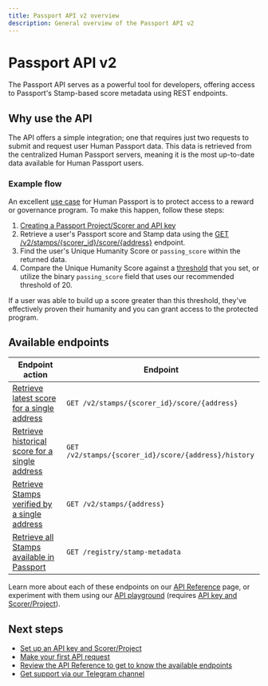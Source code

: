 ```yaml
---
title: Passport API v2 overview
description: General overview of the Passport API v2
---
```


# Passport API v2

The Passport API serves as a powerful tool for developers, offering access to Passport's Stamp-based score metadata using REST endpoints.

## Why use the API

The API offers a simple integration; one that requires just two requests to submit and request user Human Passport data. This data is retrieved from the centralized Human Passport servers, meaning it is the most up-to-date data available for Human Passport users. 

### Example flow

An excellent [use case](/overview/use-cases) for Human Passport is to protect access to a reward or governance program. To make this happen, follow these steps:

1. [Creating a Passport Project/Scorer and API key](getting-access)
2. Retrieve a user's Passport score and Stamp data using the [GET /v2/stamps/\{scorer_id\}/score/\{address\}](api-reference#retrieve-latest-score-for-a-single-address) endpoint. 
3. Find the user's Unique Humanity Score or `passing_score` within the returned data. 
3. Compare the Unique Humanity Score against a [threshold](../major-concepts/scoring-thresholds) that you set, or utilize the binary `passing_score` field that uses our recommended threshold of 20. 

If a user was able to build up a score greater than this threshold, they've effectively proven their humanity and you can grant access to the protected program. 

## Available endpoints

| Endpoint action                                 | Endpoint                                    |
| ----------------------------------------------- | ------------------------------------------- |
| [Retrieve latest score for a single address](#retrieve-latest-score-for-a-single-address) | `GET /v2/stamps/{scorer_id}/score/{address}` |
| [Retrieve historical score for a single address](#retrieve-historical-score-for-a-single-address) | `GET /v2/stamps/{scorer_id}/score/{address}/history`           |
| [Retrieve Stamps verified by a single address](#retrieve-stamps-verified-by-a-single-address) | `GET /v2/stamps/{address}`            |
| [Retrieve all Stamps available in Passport](#retrieve-all-stamps-available-in-passport) | `GET /registry/stamp-metadata`              |

Learn more about each of these endpoints on our [API Reference](api-reference) page, or experiment with them using our [API playground](https://api.passport.xyz/v2/docs) (requires [API key and Scorer/Project](getting-access)).

## Next steps

* [Set up an API key and Scorer/Project](getting-access)
* [Make your first API request](quick-start-guide)
* [Review the API Reference to get to know the available endpoints](api-reference)
* [Get support via our Telegram channel](https://t.me/+Mcp9RsRV7tVmYjZh)
